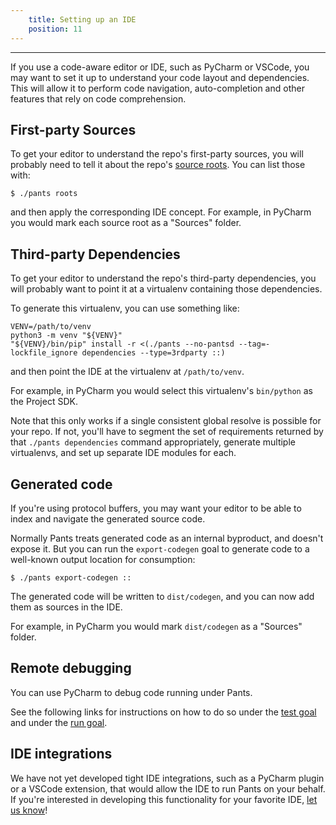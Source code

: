 ```yaml
---
    title: Setting up an IDE
    position: 11
---
```




---

If you use a code-aware editor or IDE, such as PyCharm or VSCode, you may want to set it up to understand your code layout and dependencies. This will allow it to perform code navigation, auto-completion and other features that rely on code comprehension.
## First-party Sources
To get your editor to understand the repo's first-party sources, you will probably need to tell it about the repo's [source roots](./key-concepts/source-roots.mdx). You can list those with:
```shell title="shell"
$ ./pants roots
```

and then apply the corresponding IDE concept. For example, in PyCharm you would mark each source root as a "Sources" folder.
## Third-party Dependencies
To get your editor to understand the repo's third-party dependencies, you will probably want to point it at a virtualenv containing those dependencies.

To generate this virtualenv, you can use something like:
```shell title="shell"
VENV=/path/to/venv
python3 -m venv "${VENV}"
"${VENV}/bin/pip" install -r <(./pants --no-pantsd --tag=-lockfile_ignore dependencies --type=3rdparty ::)
```

and then point the IDE at the virtualenv at `/path/to/venv`. 

For example, in PyCharm you would select this virtualenv's `bin/python` as the Project SDK.

Note that this only works if a single consistent global resolve is possible for your repo. If not, you'll have to segment the set of requirements returned by that `./pants dependencies` command appropriately, generate multiple virtualenvs, and set up separate IDE modules for each. 
## Generated code
If you're using protocol buffers, you may want your editor to be able to index and navigate the generated source code. 

Normally Pants treats generated code as an internal byproduct, and doesn't expose it. But you can run the `export-codegen` goal to generate code to a well-known output location for consumption:
```shell title="shell"
$ ./pants export-codegen ::
```

The generated code will be written to `dist/codegen`, and you can now add them as sources in the IDE.

For example, in PyCharm you would mark `dist/codegen` as a "Sources" folder. 
## Remote debugging
You can use PyCharm to debug code running under Pants. 

See the following links for instructions on how to do so under the [test goal](../python/goals/test.mdx) and under the [run goal](../python/goals/run.mdx).
## IDE integrations
We have not yet developed tight IDE integrations, such as a PyCharm plugin or a VSCode extension, that would allow the IDE to run Pants on your behalf. If you're interested in developing this functionality for your favorite IDE, [let us know](/community/members)!